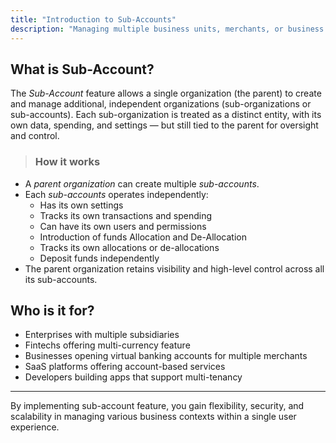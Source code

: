 ```yaml
---
title: "Introduction to Sub-Accounts"
description: "Managing multiple business units, merchants, or business profiles can quickly become complex. The Sub-Accounts feature simplifies this by allowing users to manage multiple accounts from a single login or profile. "
---
```


## What is  Sub-Account?

The _Sub-Account_ feature allows a single organization (the parent) to create and manage additional, independent organizations (sub-organizations or sub-accounts). Each sub-organization is treated as a distinct entity, with its own data, spending, and settings — but still tied to the parent for oversight and control.

> ### How it works

- A _parent organization_ can create multiple _sub-accounts_.
- Each _sub-accounts_ operates independently:
  - Has its own settings
  - Tracks its own transactions and spending
  - Can have its own users and permissions
  - Introduction of funds Allocation and De-Allocation
  - Tracks its own allocations or de-allocations
  - Deposit funds independently
- The parent organization retains visibility and high-level control across all its sub-accounts.

## Who is it for?

- Enterprises with multiple subsidiaries
- Fintechs offering multi-currency feature
- Businesses opening virtual banking accounts for multiple merchants
- SaaS platforms offering account-based services
- Developers building apps that support multi-tenancy

---

By implementing sub-account feature, you gain flexibility, security, and scalability in managing various business contexts within a single user experience.